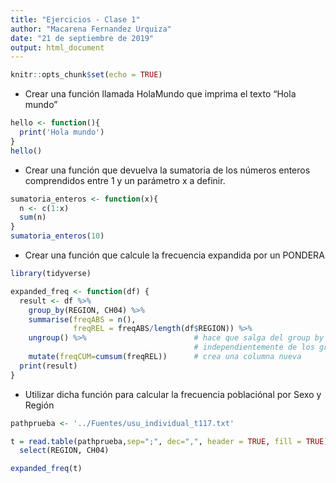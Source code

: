 ```yaml
---
title: "Ejercicios - Clase 1"
author: "Macarena Fernandez Urquiza"
date: "21 de septiembre de 2019"
output: html_document
---
```


```r
knitr::opts_chunk$set(echo = TRUE)
```

- Crear una función llamada HolaMundo que imprima el texto “Hola mundo”

```r
hello <- function(){
  print('Hola mundo')
}
hello()
```

- Crear una función que devuelva la sumatoria de los números enteros comprendidos entre 1 y un parámetro x a definir.

```r
sumatoria_enteros <- function(x){
  n <- c(1:x)
  sum(n)
}
sumatoria_enteros(10)
```

- Crear una función que calcule la frecuencia expandida por un PONDERA

```r
library(tidyverse)

expanded_freq <- function(df) {
  result <- df %>% 
    group_by(REGION, CH04) %>% 
    summarise(freqABS = n(),
              freqREL = freqABS/length(df$REGION)) %>% 
    ungroup() %>%                        # hace que salga del group by para hacer la acumulada 
                                         # independientemente de los grupos
    mutate(freqCUM=cumsum(freqREL))      # crea una columna nueva
  print(result)
}
```

- Utilizar dicha función para calcular la frecuencia poblaciónal por Sexo y Región

```r
pathprueba <- '../Fuentes/usu_individual_t117.txt'

t = read.table(pathprueba,sep=";", dec=",", header = TRUE, fill = TRUE) %>% 
  select(REGION, CH04)

expanded_freq(t)
```
